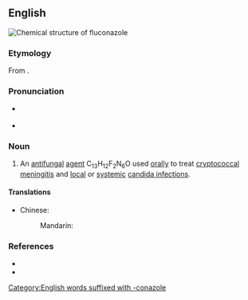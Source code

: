 ==English==
[[File:Fluconazole skeletal formula.svg|thumb|Chemical structure of '''fluconazole''']]
{{wikipedia}}

===Etymology===
From {{af|en|fluoro-|alt1=flu(oro)-|-conazole|t2=miconazole derivative|nocat=1}}.

===Pronunciation===
* {{a|RP}} {{IPA|en|/flʊˈkɒn.ə.zəʊl/}}
* {{a|GA}} {{IPA|en|/fluˈkɑn.əˌzoʊl/}}

===Noun===
{{en-noun|-}}

# {{lb|en|pharmaceutical drug}} An [[antifungal]] [[agent]] C<sub>13</sub>H<sub>12</sub>F<sub>2</sub>N<sub>6</sub>O used [[orally]] to treat [[cryptococcal]] [[meningitis]] and [[local]] or [[systemic]] [[candidiasis|candida infection]]s.

====Translations====
{{trans-top|antifungal agent}}
{{trans-mid}}
* Chinese:
*: Mandarin: {{t|cmn|氟康唑|tr=fúkāngzuò}}
{{trans-bottom}}

===References===
* {{R:Lexico}}
* {{R:MWO}}

[[Category:English words suffixed with -conazole]]